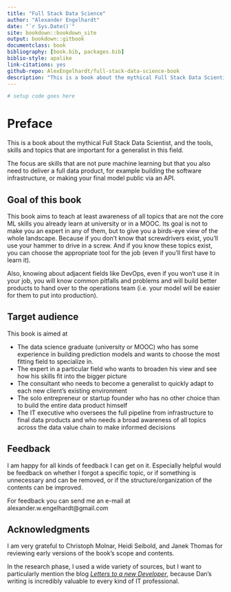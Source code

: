 ```yaml
--- 
title: "Full Stack Data Science"
author: "Alexander Engelhardt"
date: "`r Sys.Date()`"
site: bookdown::bookdown_site
output: bookdown::gitbook
documentclass: book
bibliography: [book.bib, packages.bib]
biblio-style: apalike
link-citations: yes
github-repo: AlexEngelhardt/full-stack-data-science-book
description: "This is a book about the mythical Full Stack Data Scientist, and the tools, skills and topics that are important for a generalist in this field."
---
```


```r
# setup code goes here
```

# Preface {-}

This is a book about the mythical Full Stack Data Scientist,
and the tools, skills and topics that are important for a generalist in this
field.

The focus are skills that are not pure machine learning but that you also need to deliver a full data product, for example building the software infrastructure, or making your final model public via an API.

## Goal of this book {-}

This book aims to teach at least awareness of all topics that are not the core ML skills you already learn at university or in a MOOC. Its goal is not to make you an expert in any of them, but to give you a birds-eye view of the whole landscape. Because if you don't know that screwdrivers exist, you'll use your hammer to drive in a screw. And if you know these topics exist, you can choose the appropriate tool for the job (even if you'll first have to learn it).

Also, knowing about adjacent fields like DevOps, even if you won't use it in your job, you will know common pitfalls and problems and will build better products to hand over to the operations team (i.e. your model will be easier for them to put into production).

## Target audience {-}

This book is aimed at

- The data science graduate (university or MOOC) who has some experience in building prediction models and wants to choose the most fitting field to specialize in.
- The expert in a particular field who wants to broaden his view and see how his skills fit into the bigger picture
- The consultant who needs to become a generalist to quickly adapt to each new client's existing environment
- The solo entrepreneur or startup founder who has no other choice than to build the entire data product himself
- The IT executive who oversees the full pipeline from infrastructure to final data products and who needs a broad awareness of all topics across the data value chain to make informed decisions

## Feedback {-}

I am happy for all kinds of feedback I can get on it. Especially helpful would be feedback on whether I forgot a specific topic, or if something is unnecessary and can be removed, or if the structure/organization of the contents can be improved.

For feedback you can send me an e-mail at alexander.w.engelhardt@gmail.com

## Acknowledgments {-}

I am very grateful to Christoph Molnar, Heidi Seibold, and Janek Thomas for reviewing early versions of the book's scope and contents.

In the research phase, I used a wide variety of sources, but I want to particularly mention the blog [*Letters to a new Developer*](https://letterstoanewdeveloper.com), because Dan's writing is incredibly valuable to every kind of IT professional.
